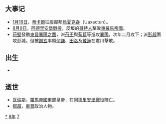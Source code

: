 {{yearTOC|378|东晋'''[[太元_(晋孝武帝)|太元]]三年'''；前秦'''[[建元_(苻坚)|建元]]十四年'''}}

== 大事记 ==
*[[1月16日|1月16日]]，[[蒂卡爾|蒂卡爾]]征服鄰邦[[烏夏克吞|烏夏克吞]]（Uaxactun）。
*[[8月9日|8月9日]]，[[阿德里安堡戰役|阿德里安堡戰役]]，反叛的[[哥特人|哥特人]]擊敗[[東羅馬帝國|東羅馬帝國]]。
*[[苻堅|苻堅]]發動[[東晉襄陽之圍|東晉襄陽之圍]]，派[[苻丕|苻丕]]與[[苟萇|苟萇]]等進攻[[襄陽|襄陽]]，次年二月攻下；派[[彭超|彭超]]圍攻彭城，但被[[谢玄|謝玄]]率領[[何謙|何謙]]、[[田洛|田洛]]及[[戴逯|戴逯]]在君川擊敗。

== 出生 ==
*

== 逝世 ==
{{Wikisource year mention}}
*[[瓦倫斯|瓦倫斯]]，[[羅馬帝國|羅馬帝國]]東部皇帝，在[[阿德里安堡戰役|阿德里安堡戰役]]陣亡。
*[[郗超|郗超]]，[[東晉|東晉]]政治人物。

[[Category:378年|*]]
[[Category:370年代|8年]]
[[Category:4世纪各年|7]]